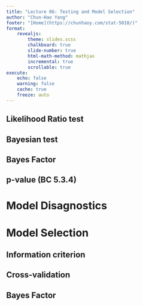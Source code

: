 ```yaml
---
title: "Lecture 06: Testing and Model Selection"
author: "Chun-Hao Yang"
footer: "[Home](https://chunhaoy.com/stat-5010/)"
format: 
    revealjs:
        theme: slides.scss
        chalkboard: true
        slide-number: true
        html-math-method: mathjax
        incremental: true
        scrollable: true
execute:
    echo: false
    warning: false
    cache: true
    freeze: auto
---
```



## Likelihood Ratio test

## Bayesian test

## Bayes Factor

## p-value (BC 5.3.4)

# Model Disagnostics



# Model Selection

## Information criterion

## Cross-validation

## Bayes Factor